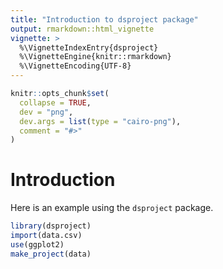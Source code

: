 ```yaml
---
title: "Introduction to dsproject package"
output: rmarkdown::html_vignette
vignette: >
  %\VignetteIndexEntry{dsproject}
  %\VignetteEngine{knitr::rmarkdown}
  %\VignetteEncoding{UTF-8}
---
```


```r
knitr::opts_chunk$set(
  collapse = TRUE,
  dev = "png",
  dev.args = list(type = "cairo-png"),
  comment = "#>"
)
```

# Introduction

Here is an example using the `dsproject` package.
```r
library(dsproject)
import(data.csv)
use(ggplot2)
make_project(data)
```
